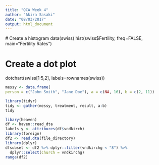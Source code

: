 ```yaml
---
title: "QCA Week 4"
author: "Akira Sasaki"
date: "08/03/2017"
output: html_document
---
```


 # Create a histogram
data(swiss)
hist(swiss$Fertility, freq=FALSE, main="Fertility Rates")

# Create a dot plot
dotchart(swiss[1:5,2], labels=rownames(swiss))

 
 
```r
messy <- data.frame(
person = c("John Smith", "Jane Doe"), a = c(NA, 16), b = c(2, 11))

library(tidyr)
tidy <- gather(messy, treatment, result, a:b)
tidy
```

```r
libary(heaven)
df <- haven::read_dta
labels y <- attribures(df$vndkirch)
library(foreign)
df2 <- read.dta(file_directory)
library(dplyr)
dfsubset <- df2 %>% dplyr::filter(vndkirchg < "8") %>% 
  dplyr::select(church = vndkirchg)
range(df2)
```

